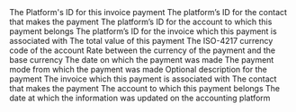 <ResponseField name="platform_id" type="string" required>
  The Platform's ID for this invoice payment
</ResponseField>

<ResponseField name="contact_id" type="string">
  The platform’s ID for the contact that makes the payment
</ResponseField>

<ResponseField name="account_id" type="string">
  The platform’s ID for the account to which this payment belongs
</ResponseField>

<ResponseField name="invoice_id" type="string">
  The platform’s ID for the invoice which this payment is associated with
</ResponseField>

<ResponseField name="amount" type="float">
  The total value of this payment
</ResponseField>

<ResponseField name="currency" type="string">
  The ISO-4217 currency code of the account
</ResponseField>

<ResponseField name="currency_rate" type="float">
  Rate between the currency of the payment and the base currency
</ResponseField>

<ResponseField name="payment_date" type="date">
  The date on which the payment was made
</ResponseField>

<ResponseField name="payment_mode" type="string">
  The payment mode from which the payment was made
</ResponseField>

<ResponseField name="memo" type="string">
  Optional description for the payment
</ResponseField>

<ResponseField name="invoice" type="Invoice">
  The invoice which this payment is associated with
</ResponseField>

<ResponseField name="contact" type="Contact">
  The contact that makes the payment
</ResponseField>

<ResponseField name="account" type="Account">
  The account to which this payment belongs
</ResponseField>

<ResponseField name="updated_at" type="date" required>
  The date at which the information was updated on the accounting platform
</ResponseField>
